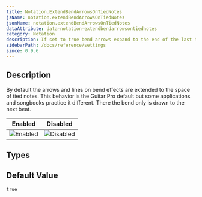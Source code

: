 ```yaml
---
title: Notation.ExtendBendArrowsOnTiedNotes
jsName: notation.extendBendArrowsOnTiedNotes
jsonName: notation.extendBendArrowsOnTiedNotes
dataAttribute: data-notation-extendbendarrowsontiednotes
category: Notation
description: If set to true bend arrows expand to the end of the last tied note of the string. Otherwise they end on the next beat.
sidebarPath: /docs/reference/settings
since: 0.9.6
---
```



## Description

By default the arrows and lines on bend effects are extended to the space of tied notes. This behavior is the Guitar Pro default but some applications and songbooks practice it different. 
There the bend only is drawn to the next beat.

<PropertyDescription metadata={metadata} />

| Enabled                                                                     | Disabled                                                                      |
|-----------------------------------------------------------------------------|-------------------------------------------------------------------------------|
| ![Enabled](/img/reference/property/extendbendarrowsontiednotes-enabled.png) | ![Disabled](/img/reference/property/extendbendarrowsontiednotes-disabled.png) |

## Types

<TypeTable>
    <TypeRow name="bool" />
</TypeTable>

## Default Value

`true`